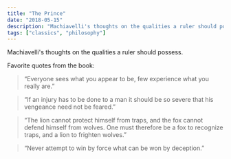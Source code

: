 ```yaml
---
title: "The Prince"
date: "2018-05-15"
description: "Machiavelli's thoughts on the qualities a ruler should possess."
tags: ["classics", "philosophy"]
---
```


Machiavelli's thoughts on the qualities a ruler should possess.

Favorite quotes from the book:

> “Everyone sees what you appear to be, few experience what you really are.”

> “If an injury has to be done to a man it should be so severe that his vengeance need not be feared.”

> “The lion cannot protect himself from traps, and the fox cannot defend himself from wolves. One must therefore be a fox to recognize traps, and a lion to frighten wolves.”

> “Never attempt to win by force what can be won by deception.”
